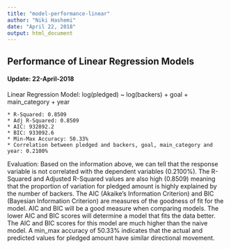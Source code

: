 ```yaml
---
title: "model-performance-linear"
author: "Niki Hashemi"
date: "April 22, 2018"
output: html_document
---
```

## Performance of Linear Regression Models

#### Update: 22-April-2018

Linear Regression Model: log(pledged) ~ log(backers) + goal + main_category + year 

    * R-Squared: 0.8509
    * Adj R-Squared: 0.8509
    * AIC: 932892.2
    * BIC: 933092.6
    * Min-Max Accuracy: 50.33%
    * Correlation between pledged and backers, goal, main_category and year: 0.2100%

Evaluation: Based on the information above, we can tell that the response variable is not correlated with the dependent variables (0.2100%). The R-Squared and Adjusted R-Squared values are also high (0.8509) meaning that the proportion of variation for pledged amount is highly explained by the number of backers. The AIC (Akaike's Information Criterion) and BIC (Bayesian Information Criterion) are measures of the goodness of fit for the model. AIC and BIC will be a good measure when comparing models. The lower AIC and BIC scores will determine a model that fits the data better. The AIC and BIC scores for this model are much higher than the naive model. A min_max accuracy of 50.33% indicates that the actual and predicted values for pledged amount have similar directional movement. 